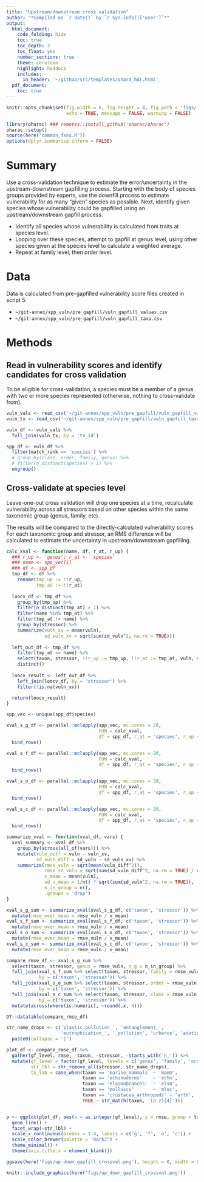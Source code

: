 ```yaml
---
title: "Upstream/downstream cross validation"
author: "*Compiled on `r date()` by `r Sys.info()['user']`*"
output: 
  html_document:
    code_folding: hide
    toc: true
    toc_depth: 3
    toc_float: yes
    number_sections: true
    theme: cerulean
    highlight: haddock
    includes: 
      in_header: '~/github/src/templates/ohara_hdr.html'
  pdf_document:
    toc: true
---
```


``` r

knitr::opts_chunk$set(fig.width = 6, fig.height = 4, fig.path = 'figs/',
                      echo = TRUE, message = FALSE, warning = FALSE)

library(oharac) ### remotes::install_github('oharac/oharac')
oharac::setup()
source(here('common_fxns.R'))
options(dplyr.summarise.inform = FALSE) 
```

# Summary

Use a cross-validation technique to estimate the error/uncertainty in the upstream-downstream gapfilling process.  Starting with the body of species groups provided by experts, use the downfill process to estimate vulnerability for as many "given" species as possible.  Next, identify given species whose vulnerability could be gapfilled using an upstream/downstream gapfill process.  

* Identify all species whose vulnerability is calculated from traits at species level.
* Looping over these species, attempt to gapfill at genus level, using other species given at the species level to calculate a weighted average.
* Repeat at family level, then order level.


# Data

Data is calculated from pre-gapfilled vulnerability score files created in script 5:

* `~/git-annex/spp_vuln/pre_gapfill/vuln_gapfill_values.csv`
* `~/git-annex/spp_vuln/pre_gapfill/vuln_gapfill_taxa.csv`

# Methods

## Read in vulnerability scores and identify candidates for cross validation

To be eligible for cross-validation, a species must be a member of a genus with two or more species represented (otherwise, nothing to cross-validate from).  

```r
vuln_vals <- read_csv('~/git-annex/spp_vuln/pre_gapfill/vuln_gapfill_values.csv')
vuln_tx <- read_csv('~/git-annex/spp_vuln/pre_gapfill/vuln_gapfill_taxa.csv')

vuln_df <- vuln_vals %>%
  full_join(vuln_tx, by = 'tx_id')

spp_df <- vuln_df %>%
  filter(match_rank == 'species') %>%
  # group_by(class, order, family, genus) %>%
  # filter(n_distinct(species) > 1) %>%
  ungroup()

```

## Cross-validate at species level

Leave-one-out cross validation will drop one species at a time, recalculate vulnerability across all stressors based on other species within the same taxonomic group (genus, family, etc).

The results will be compared to the directly-calculated vulnerability scores.  For each taxonomic group and stressor, an RMS difference will be calculated to estimate the uncertainty in upstream/downstream gapfilling.

```r

calc_xval <- function(name, df, r_at, r_up) {
  ### r_up <- 'genus'; r_at <- 'species'
  ### name <- spp_vec[1]
  ### df <- spp_df
  tmp_df <- df %>%
    rename(tmp_up := !!r_up,
           tmp_at := !!r_at)
  
  loocv_df <- tmp_df %>%
    group_by(tmp_up) %>%
    filter(n_distinct(tmp_at) > 1) %>%
    filter(name %in% tmp_at) %>%
    filter(tmp_at != name) %>%
    group_by(stressor) %>%
    summarize(vuln_xv = mean(vuln),
              sd_vuln_xv = sqrt(sum(sd_vuln^2, na.rm = TRUE)))
  
  left_out_df <- tmp_df %>%
    filter(tmp_at == name) %>%
    select(taxon, stressor, !!r_up := tmp_up, !!r_at := tmp_at, vuln, sd_vuln) %>%
    distinct()
  
  loocv_result <- left_out_df %>%
    left_join(loocv_df, by = 'stressor') %>%
    filter(!is.na(vuln_xv))

  return(loocv_result)
}

```

```r

spp_vec <- unique(spp_df$species)

xval_s_g_df <- parallel::mclapply(spp_vec, mc.cores = 20,
                                  FUN = calc_xval, 
                                  df = spp_df, r_at = 'species', r_up = 'genus') %>%
  bind_rows()

xval_s_f_df <- parallel::mclapply(spp_vec, mc.cores = 20,
                                  FUN = calc_xval, 
                                  df = spp_df, r_at = 'species', r_up = 'family') %>%
  bind_rows()

xval_s_o_df <- parallel::mclapply(spp_vec, mc.cores = 20,
                                  FUN = calc_xval, 
                                  df = spp_df, r_at = 'species', r_up = 'order') %>%
  bind_rows()

xval_s_c_df <- parallel::mclapply(spp_vec, mc.cores = 20,
                                  FUN = calc_xval, 
                                  df = spp_df, r_at = 'species', r_up = 'class') %>%
  bind_rows()

```

```r
summarize_xval <- function(xval_df, vars) {
  xval_summary <- xval_df %>%
    group_by(across(all_of(vars))) %>%
    mutate(vuln_diff = vuln - vuln_xv,
           sd_vuln_diff = sd_vuln - sd_vuln_xv) %>%
    summarize(rmse_vuln = sqrt(mean(vuln_diff^2)),
              rmse_sd_vuln = sqrt(sum(sd_vuln_diff^2, na.rm = TRUE) / n()),
              v_mean = mean(vuln),
              sd_v_mean = 1/n() * sqrt(sum(sd_vuln^2, na.rm = TRUE)),
              n_in_group = n(),
              .groups = 'drop')
}

xval_s_g_sum <- summarize_xval(xval_s_g_df, c('taxon', 'stressor')) %>%
  mutate(rmse_over_mean = rmse_vuln / v_mean)
xval_s_f_sum <- summarize_xval(xval_s_f_df, c('taxon', 'stressor')) %>%
  mutate(rmse_over_mean = rmse_vuln / v_mean)
xval_s_o_sum <- summarize_xval(xval_s_o_df, c('taxon', 'stressor')) %>%
  mutate(rmse_over_mean = rmse_vuln / v_mean)
xval_s_c_sum <- summarize_xval(xval_s_c_df, c('taxon', 'stressor')) %>%
  mutate(rmse_over_mean = rmse_vuln / v_mean)
```

``` r
compare_rmse_df <- xval_s_g_sum %>%
  select(taxon, stressor, genus = rmse_vuln, n_g = n_in_group) %>%
  full_join(xval_s_f_sum %>% select(taxon, stressor, family = rmse_vuln, n_f = n_in_group), 
            by = c('taxon', 'stressor')) %>%
  full_join(xval_s_o_sum %>% select(taxon, stressor, order = rmse_vuln, n_o = n_in_group), 
            by = c('taxon', 'stressor')) %>%
  full_join(xval_s_c_sum %>% select(taxon, stressor, class = rmse_vuln, n_c = n_in_group), 
            by = c('taxon', 'stressor')) %>%
  mutate(across(where(is.numeric), ~round(.x, 4)))

DT::datatable(compare_rmse_df)

str_name_drops <- c('plastic_pollution_', 'entanglement_', 
                    'eutrophication_', '_pollution', 'urbance', 'adation') %>%
  paste0(collapse = '|')

plot_df <- compare_rmse_df %>%
  gather(gf_level, rmse, -taxon, -stressor, -starts_with('n_')) %>%
  mutate(gf_level = factor(gf_level, levels = c('genus', 'family', 'order', 'class')),
         str_lbl = str_remove_all(stressor, str_name_drops),
         tx_lab = case_when(taxon == 'marine_mammals' ~ 'mamm',
                            taxon == 'echinoderms'    ~ 'echn',
                            taxon == 'elasmobranchs'  ~ 'elsm',
                            taxon == 'molluscs'       ~ 'mlsc',
                            taxon == 'crustacea_arthropods' ~ 'arth',
                            TRUE ~ str_match(taxon, '[a-z]{4}')))


p <- ggplot(plot_df, aes(x = as.integer(gf_level), y = rmse, group = tx_lab, color = tx_lab)) +
  geom_line() +
  facet_wrap(~str_lbl) +
  scale_x_continuous(breaks = 1:4, labels = c('g', 'f', 'o', 'c')) +
  scale_color_brewer(palette = 'Dark2') +
  theme_minimal() +
  theme(axis.title.x = element_blank())

ggsave(here('figs/up_down_gapfill_crossval.png'), height = 8, width = 8)

knitr::include_graphics(here('figs/up_down_gapfill_crossval.png'))
```

